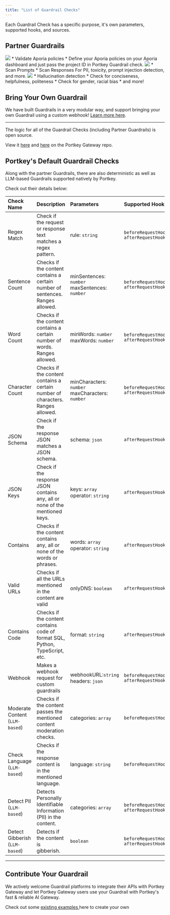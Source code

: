 ```yaml
---
title: "List of Guardrail Checks"
---
```


Each Guardrail Check has a specific purpose, it's own parameters, supported hooks, and sources.

## Partner Guardrails

<CardGroup cols={3}>

  <Card title="Apora" href="/docs/product/guardrails/list-of-guardrail-checks/aporia">
    <img src="/images/guardrails/logo-1.avif"  />
    * Validate Aporia policies
    * Define your Aporia policies on your Aporia dashboard and just pass the project ID in Portkey Guardrail check.
  </Card>

  <Card title="Pillar" href="/docs/product/guardrails/list-of-guardrail-checks/pillar">
    <img src="/images/guardrails/logo-2.avif"  />
    * Scan Prompts
    * Scan Responses
     For PII, toxicity, prompt injection detection, and more.
  </Card>

  <Card title="Patronus" href="/docs/product/guardrails/list-of-guardrail-checks/patronus-ai">
  <img src="/images/guardrails/logo-3.avif" />
    * Hallucination detection
    * Check for conciseness, helpfulness, politeness
    * Check for gender, racial bias
    * and more!
  </Card>
</CardGroup>

## Bring Your Own Guardrail

We have built Guardrails in a very modular way, and support bringing your own Guardrail using a custom webhook! [Learn more here](/docs/product/guardrails/list-of-guardrail-checks/bring-your-own-guardrails).

---

The logic for all of the Guardrail Checks (including Partner Guardrails) is open source.

<Info>

  View it [here](https://github.com/Portkey-AI/gateway/tree/feat/plugins/plugins/default) and [here](https://github.com/Portkey-AI/gateway/tree/feat/plugins/plugins/portkey) on the Portkey Gateway repo.
</Info>

## Portkey's Default Guardrail Checks

Along with the partner Guardrails, there are also deterministic as well as LLM-based Guardrails supported natively by Portkey.

Check out their details below:

| Check Name | Description | Parameters | Supported Hooks |
| :--- | :--- | :--- | :--- |
| Regex Match | Check if the request or response text matches a regex pattern. | rule: `string` | `beforeRequestHook` `afterRequestHook` |
| Sentence Count | Checks if the content contains a certain number of sentences. Ranges allowed. | minSentences: `number` maxSentences: `number` | `beforeRequestHook` `afterRequestHook` |
| Word Count | Checks if the content contains a certain number of words. Ranges allowed. | minWords: `number` maxWords: `number` | `beforeRequestHook` `afterRequestHook` |
| Character Count | Checks if the content contains a certain number of characters. Ranges allowed. | minCharacters: `number` maxCharacters: `number` | `beforeRequestHook` `afterRequestHook` |
| JSON Schema | Check if the response JSON matches a JSON schema. | schema: `json` | `afterRequestHook` |
| JSON Keys | Check if the response JSON contains any, all or none of the mentioned keys. | keys: `array` operator: `string` | `afterRequestHook` |
| Contains | Checks if the content contains any, all or none of the words or phrases. | words: `array` operator: `string` | `afterRequestHook` |
| Valid URLs | Checks if all the URLs mentioned in the content are valid | onlyDNS: `boolean` | `afterRequestHook` |
| Contains Code | Checks if the content contains code of format SQL, Python, TypeScript, etc. | format: `string` | `afterRequestHook` |
| Webhook | Makes a webhook request for custom guardrails | webhookURL:`string` headers: `json` | `beforeRequestHook` `afterRequestHook` |
| Moderate Content (`LLM-based`) | Checks if the content passes the mentioned content moderation checks. | categories: `array` | `beforeRequestHook` |
| Check Language (`LLM-based`) | Checks if the response content is in the mentioned language. | language: `string` | `beforeRequestHook` |
| Detect PII (`LLM-based`) | Detects Personally Identifiable Information (PII) in the content. | categories: `array` | `beforeRequestHook` `afterRequestHook` |
| Detect Gibberish (`LLM-based`) | Detects if the content is gibberish. | `boolean` | `beforeRequestHook` `afterRequestHook` |

---

## Contribute Your Guardrail

We actively welcome Guardrail platforms to integrate their APIs with Portkey Gateway and let Portkey Gateway users use your Guardrail with Portkey's fast & reliable AI Gateway.

Check out some [existing examples ](https://github.com/portkey-ai/gateway)here to create your own
